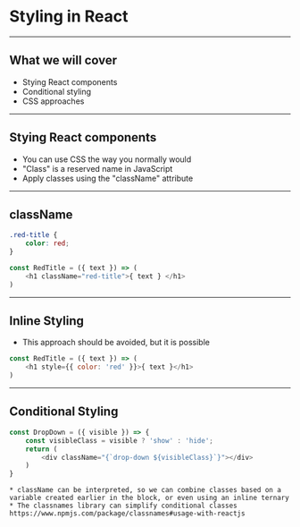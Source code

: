 

# Styling in React

---

## What we will cover

* Stying React components
* Conditional styling
* CSS approaches

---

##  Stying React components

- You can use CSS the way you normally would
- "Class" is a reserved name in JavaScript
- Apply classes using the "className" attribute

---

## className

```css
.red-title {
    color: red;
}
```

```javascript
const RedTitle = ({ text }) => (
    <h1 className="red-title">{ text } </h1>
)
```

---

## Inline Styling

* This approach should be avoided, but it is possible

```javascript
const RedTitle = ({ text }) => (
    <h1 style={{ color: 'red' }}>{ text }</h1>
)
```

---

## Conditional Styling

```javascript
const DropDown = ({ visible }) => {
    const visibleClass = visible ? 'show' : 'hide';
    return (
        <div className="{`drop-down ${visibleClass}`}"></div>
    )
}
```

```notes
* className can be interpreted, so we can combine classes based on a variable created earlier in the block, or even using an inline ternary
* The classnames library can simplify conditional classes https://www.npmjs.com/package/classnames#usage-with-reactjs
```

